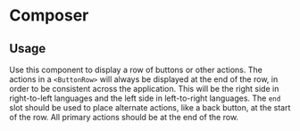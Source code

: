 

<Meta of={ComposerStories} />

# Composer

## Usage

Use this component to display a row of buttons or other actions. The actions in a `<ButtonRow>` will always be displayed at the end of the row, in order to be consistent across the application. This will be the right side in right-to-left languages and the left side in left-to-right languages. The `end` slot should be used to place alternate actions, like a back button, at the start of the row. All primary actions should be at the end of the row.

<ArgTypes />
